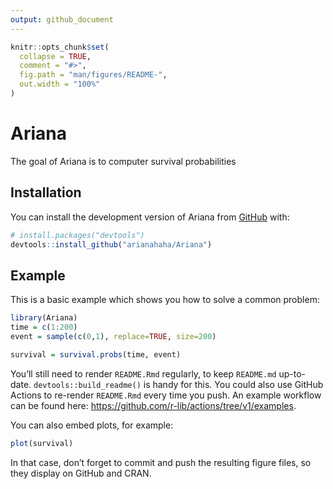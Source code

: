```yaml
---
output: github_document
---
```


<!-- README.md is generated from README.Rmd. Please edit that file -->

```r
knitr::opts_chunk$set(
  collapse = TRUE,
  comment = "#>",
  fig.path = "man/figures/README-",
  out.width = "100%"
)
```

# Ariana

<!-- badges: start -->
<!-- badges: end -->

The goal of Ariana is to computer survival probabilities

## Installation

You can install the development version of Ariana from [GitHub](https://github.com/) with:

``` r
# install.packages("devtools")
devtools::install_github("arianahaha/Ariana")
```

## Example

This is a basic example which shows you how to solve a common problem:

```r
library(Ariana)
time = c(1:200)
event = sample(c(0,1), replace=TRUE, size=200)

survival = survival.probs(time, event)
```

You'll still need to render `README.Rmd` regularly, to keep `README.md` up-to-date. `devtools::build_readme()` is handy for this. You could also use GitHub Actions to re-render `README.Rmd` every time you push. An example workflow can be found here: <https://github.com/r-lib/actions/tree/v1/examples>.

You can also embed plots, for example:

```r
plot(survival)
```

In that case, don't forget to commit and push the resulting figure files, so they display on GitHub and CRAN.
